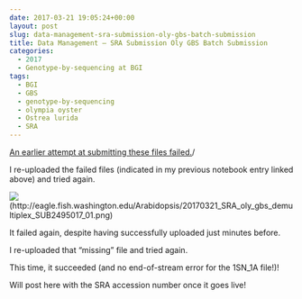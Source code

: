 ```yaml
---
date: 2017-03-21 19:05:24+00:00
layout: post
slug: data-management-sra-submission-oly-gbs-batch-submission
title: Data Management – SRA Submission Oly GBS Batch Submission
categories:
  - 2017
  - Genotype-by-sequencing at BGI
tags:
  - BGI
  - GBS
  - genotype-by-sequencing
  - olympia oyster
  - Ostrea lurida
  - SRA
---
```


[An earlier attempt at submitting these files failed.](https://robertslab.github.io/sams-notebook/posts/2017-03-20-data-management-sra-submission-oly-gbs-batch-submission-fail/)/

I re-uploaded the failed files (indicated in my previous notebook entry linked above) and tried again.

![](https://eagle.fish.washington.edu/Arabidopsis/20170321_SRA_oly_gbs_demultiplex_SUB2495017_01.png)(http://eagle.fish.washington.edu/Arabidopsis/20170321_SRA_oly_gbs_demultiplex_SUB2495017_01.png)



It failed again, despite having successfully uploaded just minutes before.

I re-uploaded that "missing" file and tried again.

This time, it succeeded (and no end-of-stream error for the 1SN_1A file!)!

Will post here with the SRA accession number once it goes live!


